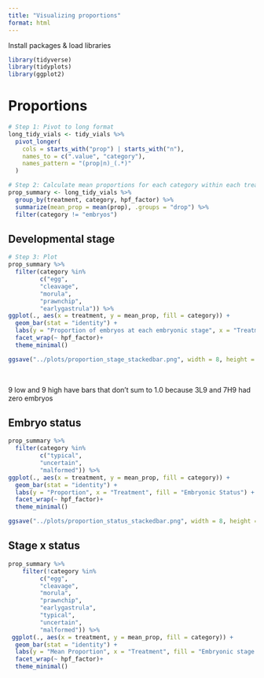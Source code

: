 ```yaml
---
title: "Visualizing proportions"
format: html
---
```


Install packages & load libraries

```r
library(tidyverse)
library(tidyplots)
library(ggplot2)
```

# Proportions

```r
# Step 1: Pivot to long format
long_tidy_vials <- tidy_vials %>%
  pivot_longer(
    cols = starts_with("prop") | starts_with("n"),
    names_to = c(".value", "category"),
    names_pattern = "(prop|n)_(.*)"
  )

# Step 2: Calculate mean proportions for each category within each treatment
prop_summary <- long_tidy_vials %>%
  group_by(treatment, category, hpf_factor) %>%
  summarize(mean_prop = mean(prop), .groups = "drop") %>% 
  filter(category != "embryos")
```

## Developmental stage

```r
# Step 3: Plot
prop_summary %>% 
  filter(category %in% 
         c("egg", 
         "cleavage", 
         "morula", 
         "prawnchip", 
         "earlygastrula")) %>% 
ggplot(., aes(x = treatment, y = mean_prop, fill = category)) +
  geom_bar(stat = "identity") +
  labs(y = "Proportion of embryos at each embryonic stage", x = "Treatment", fill = "Embryonic Stage") +
  facet_wrap(~ hpf_factor)+
  theme_minimal()

ggsave("../plots/proportion_stage_stackedbar.png", width = 8, height = 6, dpi = 300)
```

\

::: callout-note
9 low and 9 high have bars that don't sum to 1.0 because 3L9 and 7H9 had zero embryos
:::

## Embryo status

```r
prop_summary %>% 
  filter(category %in% 
         c("typical", 
         "uncertain", 
         "malformed")) %>% 
ggplot(., aes(x = treatment, y = mean_prop, fill = category)) +
  geom_bar(stat = "identity") +
  labs(y = "Proportion", x = "Treatment", fill = "Embryonic Status") +
  facet_wrap(~ hpf_factor)+
  theme_minimal()

ggsave("../plots/proportion_status_stackedbar.png", width = 8, height = 6, dpi = 300)
```

## Stage x status

```r
prop_summary %>%
    filter(!category %in% 
         c("egg", 
         "cleavage", 
         "morula", 
         "prawnchip", 
         "earlygastrula",
         "typical", 
         "uncertain", 
         "malformed")) %>% 
 ggplot(., aes(x = treatment, y = mean_prop, fill = category)) +
  geom_bar(stat = "identity") +
  labs(y = "Mean Proportion", x = "Treatment", fill = "Embryonic stage x status") +
  facet_wrap(~ hpf_factor)+
  theme_minimal()
```
